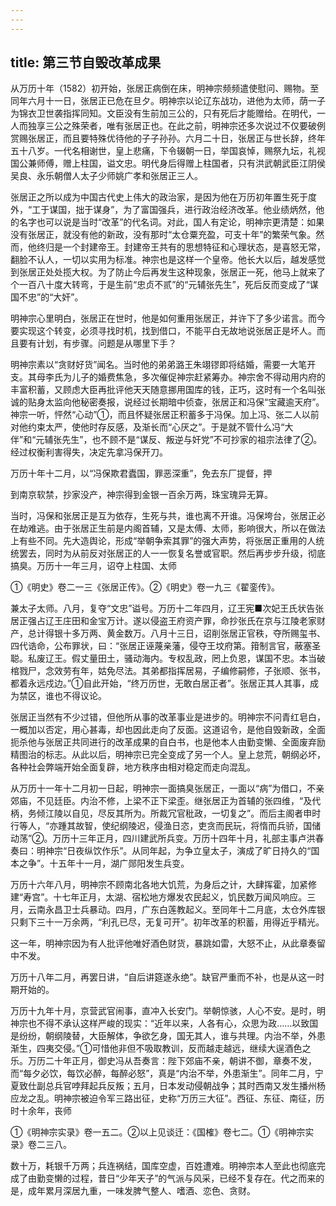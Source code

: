 ```yaml
---
---
---
```

title: 第三节自毁改革成果
---



从万历十年（1582）初开始，张居正病倒在床，明神宗频频遣使慰问、赐物。至同年六月十一日，张居正已危在旦夕。明神宗以论辽东战功，进他为太师，荫一子为锦衣卫世袭指挥同知。文臣没有生前加三公的，只有死后才能赠给。在明代，一人而独享三公之殊荣者，唯有张居正也。在此之前，明神宗还多次说过不仅要破例赏赐张居正，而且要特殊优待他的子子孙孙。六月二十日，张居正与世长辞，终年五十八岁。一代名相谢世，皇上悲痛，下令辍朝一日，举国哀悼，赐祭九坛，礼视国公兼师傅，赠上柱国，谥文忠。明代身后得赠上柱国者，只有洪武朝武臣江阴侯吴良、永乐朝僧人太子少师姚广孝和张居正三人。

张居正之所以成为中国古代史上伟大的政治家，是因为他在万历初年置生死于度外，“工于谋国，拙于谋身”，为了富国强兵，进行政治经济改革。他业绩炳然，他的名字也可以说是当时“改革”的代名词。对此，国人有定论，明神宗更清楚：如果没有张居正，就没有他的新政，没有那时“太仓粟充盈，可支十年”的繁荣气象。然而，他终归是一个封建帝王。封建帝王共有的思想特征和心理状态，是喜怒无常，翻脸不认人，一切以实用为标准。神宗也是这样一个皇帝。他长大以后，越发感觉到张居正处处揽大权。为了防止今后再发生这种现象，张居正一死，他马上就来了个一百八十度大转弯，于是生前“忠贞不贰”的“元辅张先生”，死后反而变成了“谋国不忠”的“大奸”。

明神宗心里明白，张居正在世时，他是如何重用张居正，并许下了多少诺言。而今要实现这个转变，必须寻找时机，找到借口，不能平白无故地说张居正是坏人。而且要有计划，有步骤。问题是从哪里下手？

明神宗素以“贪财好货”闻名。当时他的弟弟潞王朱翊镠即将结婚，需要一大笔开支。其母李氏为儿子的婚费焦急，多次催促神宗赶紧筹办。神宗舍不得动用内府的丰富积蓄，又顾虑大臣再批评他天天随意挪用国库的钱，正巧，这时有一个名叫张诚的贴身太监向他秘密奏报，说经过长期暗中侦查，张居正和冯保“宝藏逾天府”。神宗一听，怦然“心动”①，而且怀疑张居正积蓄多于冯保。加上冯、张二人以前对他约束太严，使他时存反感，及渐长而“心厌之”。于是就不管什么冯“大伴”和“元辅张先生”，也不顾不是“谋反、叛逆与奸党”不可抄家的祖宗法律了②。经过权衡利害得失，决定先拿冯保开刀。

万历十年十二月，以“冯保欺君蠹国，罪恶深重”，免去东厂提督，押

到南京软禁，抄家没产，神宗得到金银一百余万两，珠宝瑰异无算。

当时，冯保和张居正是互为依存，生死与共，谁也离不开谁。冯保垮台，张居正必在劫难逃。由于张居正生前是内阁首辅，又是太傅、太师，影响很大，所以在做法上有些不同。先大造舆论，形成“举朝争索其罪”的强大声势，将张居正重用的人统统罢去，同时为从前反对张居正的人一一恢复名誉或官职。然后再步步升级，彻底搞臭。万历十一年三月，诏夺上柱国、太师

①《明史》卷二一三《张居正传》。②《明史》卷一九三《翟銮传》。

兼太子太师。八月，复夺“文忠”谥号。万历十二年四月，辽王宪■次妃王氏状告张居正强占辽王庄田和金宝万计。遂以侵盗王府资产罪，命抄张氏在京与江陵老家财产，总计得银十多万两、黄金数万。八月十三日，诏削张居正官秩，夺所赐玺书、四代诰命，公布罪状，曰：“张居正诬蔑亲藩，侵夺王坟府第。箝制言官，蔽塞圣聪。私废辽王。假丈量田土，骚动海内。专权乱政，罔上负恩，谋国不忠。本当破棺戮尸，念效劳有年，姑免尽法。其弟都指挥居易，子编修嗣修，子张顺、张书，都着永远戍边。”①自此开始，“终万历世，无敢白居正者”。张居正其人其事，成为禁区，谁也不得议论。

张居正当然有不少过错，但他所从事的改革事业是进步的。明神宗不问青红皂白，一概加以否定，用心甚毒，却也因此走向了反面。这道诏令，是他自毁新政，全面扼杀他与张居正共同进行的改革成果的自白书，也是他本人由勤变懒、全面废弃励精图治的标志。从此以后，明神宗已完全变成了另一个人。皇上怠荒，朝纲必坏，各种社会弊端开始全面复辟，地方秩序由相对稳定而走向混乱。

从万历十一年十二月初一日起，明神宗一面搞臭张居正，一面以“病”为借口，不亲郊庙，不见廷臣。内治不修，上梁不正下梁歪。继张居正为首辅的张四维，“及代柄，务倾江陵以自见，尽反其所为。所裁冗官秕政，一切复之”。而后主阁者申时行等人，“亦踵其故智，使纪纲陵迟，侵渔日恣，吏贪而民玩，将惰而兵骄，国储动荡”②。万历十三年正月，四川建武所兵变。万历十四年十月，礼部主事卢洪春奏曰：明神宗“日夜纵饮作乐”。从同年起，为争立皇太子，演成了旷日持久的“国本之争”。十五年十一月，湖广郧阳发生兵变。

万历十六年八月，明神宗不顾南北各地大饥荒，为身后之计，大肆挥霍，加紧修建“寿宫”。十七年正月，太湖、宿松地方爆发农民起义，饥民数万闻风响应。三月，云南永昌卫士兵暴动。四月，广东白莲教起义。至同年十二月底，太仓外库银只剩下三十一万余两，“利孔已尽，无复可开”。初年改革的积蓄，用得近乎精光。

这一年，明神宗因为有人批评他唯好酒色财货，暴跳如雷，大怒不止，从此章奏留中不发。

万历十八年二月，再罢日讲，“自后讲筵遂永绝”。缺官严重而不补，也是从这一时期开始的。

万历十九年十月，京营武官闹事，直冲入长安门。举朝惊骇，人心不安。是时，明神宗也不得不承认这样严峻的现实：“近年以来，人各有心，众思为政……以致国是纷纷，朝纲陵替，大臣解体，争欲乞身，国无其人，谁与共理。内治不举，外患渐生，四夷交侵。”①可惜他非但不吸取教训，反而越走越远，继续大逞酒色之乐。万历二十年正月，御史冯从吾奏言：陛下郊庙不亲，朝讲不御，章奏不发，而“每夕必饮，每饮必醉，每醉必怒”，真是“内治不举，外患渐生”。同年二月，宁夏致仕副总兵官哱拜起兵反叛；五月，日本发动侵朝战争；其时西南又发生播州杨应龙之乱。明神宗被迫令军三路出征，史称“万历三大征”。西征、东征、南征，历时十余年，丧师

①《明神宗实录》卷一五二。②以上见谈迁：《国榷》卷七二。①《明神宗实录》卷二三八。

数十万，耗银千万两；兵连祸结，国库空虚，百姓遭难。明神宗本人至此也彻底完成了由勤变懒的过程，昔日“少年天子”的气派与风采，已经不复存在。代之而来的是，成年累月深居九重，一味发脾气整人、嗜酒、恋色、贪财。